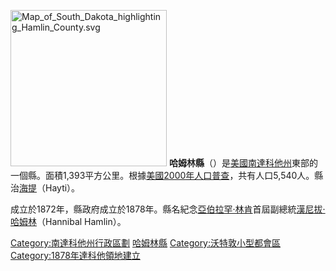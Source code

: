 [[File:Map_of_South_Dakota_highlighting_Hamlin_County.svg|250px]]
'''哈姆林縣'''（{{lang-en|Hamlin County}}）是[[美國|美國]][[南達科他州|南達科他州]]東部的一個縣。面積1,393平方公里。根據[[美國2000年人口普查|美國2000年人口普查]]，共有人口5,540人。縣治[[海提_(南達科他州)|海提]]（Hayti）。

成立於1872年，縣政府成立於1878年。縣名紀念[[亞伯拉罕·林肯|亞伯拉罕·林肯]]首屆副總統[[漢尼拔·哈姆林|漢尼拔·哈姆林]]（Hannibal Hamlin）。

{{哈姆林縣 (南達科他州)}}

{{DEFAULTSORT:Hamlin County}}
[[Category:南達科他州行政區劃|Category:南達科他州行政區劃]]
[[Category:哈姆林縣|]]
[[Category:沃特敦小型都會區|Category:沃特敦小型都會區]]
[[Category:1878年達科他領地建立|Category:1878年達科他領地建立]]

{{SouthDakota-geo-stub}}